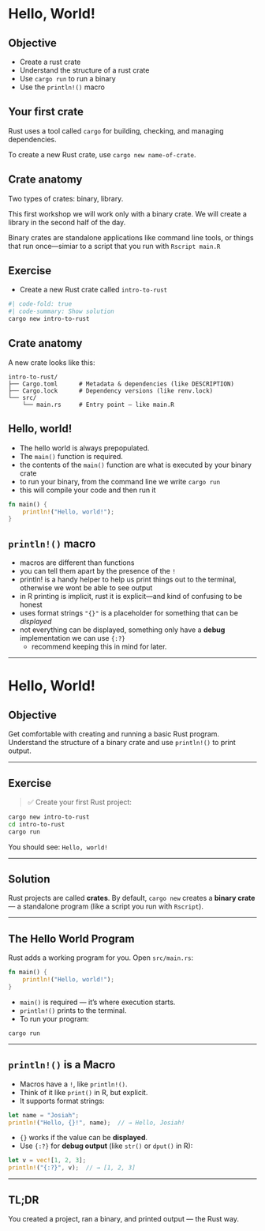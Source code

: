 # Hello, World!


::: callout-tip
## Objective

- Create a rust crate
- Understand the structure of a rust crate
- Use `cargo run` to run a binary
- Use the `println!()` macro
:::

## Your first crate

Rust uses a tool called `cargo` for building, checking, and managing dependencies.

To create a new Rust crate, use `cargo new name-of-crate`.

## Crate anatomy

Two types of crates: binary, library.

::: aside
This first workshop we will work only with a binary crate. We will create a library in the second half of the day.
:::

Binary crates are standalone applications like command line tools, or things that run once—simiar to a script that you run with `Rscript main.R`

## Exercise

- Create a new Rust crate called `intro-to-rust`

```bash
#| code-fold: true
#| code-summary: Show solution
cargo new intro-to-rust
```

## Crate anatomy

A new crate looks like this:

```
intro-to-rust/
├── Cargo.toml      # Metadata & dependencies (like DESCRIPTION)
├── Cargo.lock      # Dependency versions (like renv.lock)
└── src/
    └── main.rs     # Entry point — like main.R
```


## Hello, world!

- The hello world is always prepopulated.
- The `main()` function is required.
- the contents of the `main()` function are what is executed by your binary crate
- to run your binary, from the command line we write `cargo run`
- this will compile your code and then run it

```rust
fn main() {
    println!("Hello, world!");
}
```

## `println!()` macro

- macros are different than functions
- you can tell them apart by the presence of the `!`
- println! is a handy helper to help us print things out to the terminal, otherwise we wont be able to see output
- in R printing is implicit, rust it is explicit—and kind of confusing to be honest
- uses format strings `"{}"` is a placeholder for something that can be _displayed_
- not everything can be displayed, something only have a **debug** implementation we can use `{:?}`
  - recommend keeping this in mind for later.

----

# Hello, World!

## Objective

Get comfortable with creating and running a basic Rust program. Understand the structure of a binary crate and use `println!()` to print output.

---

## Exercise

> ✅ Create your first Rust project:

```bash
cargo new intro-to-rust
cd intro-to-rust
cargo run
```

You should see: `Hello, world!`

---

## Solution

Rust projects are called **crates**. By default, `cargo new` creates a **binary crate** — a standalone program (like a script you run with `Rscript`).



---

## The Hello World Program

Rust adds a working program for you. Open `src/main.rs`:

```rust
fn main() {
    println!("Hello, world!");
}
```

* `main()` is required — it’s where execution starts.
* `println!()` prints to the terminal.
* To run your program:

```shell
cargo run
```

---

## `println!()` is a Macro

* Macros have a `!`, like `println!()`.
* Think of it like `print()` in R, but explicit.
* It supports format strings:

```rust
let name = "Josiah";
println!("Hello, {}!", name);  // → Hello, Josiah!
```

* `{}` works if the value can be **displayed**.
* Use `{:?}` for **debug output** (like `str()` or `dput()` in R):

```rust
let v = vec![1, 2, 3];
println!("{:?}", v);  // → [1, 2, 3]
```

---

## TL;DR

You created a project, ran a binary, and printed output — the Rust way.
